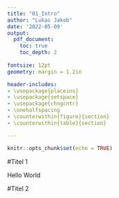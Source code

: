 ```yaml
---
title: "01_Intro"
author: "Lukas Jakob"
date: '2022-05-09'
output: 
  pdf_document:
    toc: true
    toc_depth: 2
    
fontsize: 12pt
geometry: margin = 1.2in

header-includes:
- \usepackage{placeins}
- \usepackage{setspace}
- \usepackage{chngcntr}
- \onehalfspacing
- \counterwithin{figure}{section}
- \counterwithin{table}{section}

---
```


```r
knitr::opts_chunk$set(echo = TRUE)
```


#Titel 1

Hello World


#Titel 2